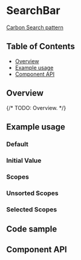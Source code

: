 
# SearchBar

[Carbon Search pattern](https://carbondesignsystem.com/patterns/search-pattern/)

## Table of Contents

- [Overview](#overview)
- [Example usage](#example-usage)
- [Component API](#component-api)

## Overview

{/* TODO: Overview. */}

## Example usage

### Default

<Canvas of={SearchBarStories.Default}></Canvas>

### Initial Value

<Canvas of={SearchBarStories.InitialValue}></Canvas>

### Scopes

<Canvas of={SearchBarStories.Scopes}></Canvas>

### Unsorted Scopes

<Canvas of={SearchBarStories.UnsortedScopes}></Canvas>

### Selected Scopes

<Canvas of={SearchBarStories.SelectedScopes}></Canvas>

## Code sample

<CodesandboxLink exampleDirectory="SearchBar" />

## Component API

<Controls />
